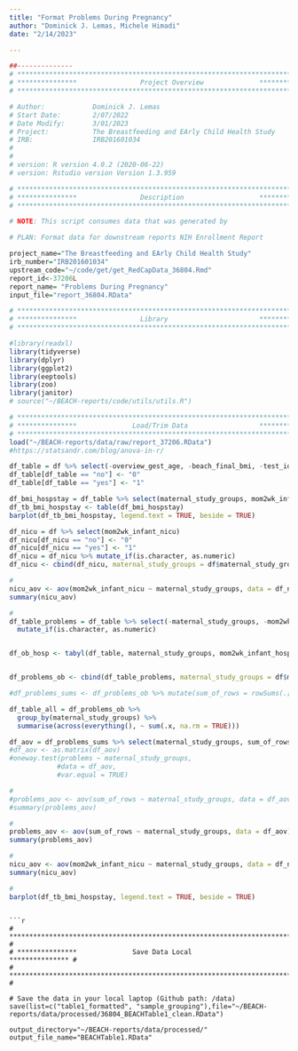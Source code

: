 ```yaml
---
title: "Format Problems During Pregnancy"
author: "Dominick J. Lemas, Michele Himadi"
date: "2/14/2023"

---
```


```r
##-------------- 
# **************************************************************************** #
# ***************                Project Overview              *************** #
# **************************************************************************** #

# Author:            Dominick J. Lemas
# Start Date:        2/07/2022 
# Date Modify:       3/01/2023
# Project:           The Breastfeeding and EArly Child Health Study
# IRB:               IRB201601034
#                   
#
# version: R version 4.0.2 (2020-06-22)
# version: Rstudio version Version 1.3.959 

# **************************************************************************** #
# ***************                Description                   *************** #
# **************************************************************************** #

# NOTE: This script consumes data that was generated by 

# PLAN: Format data for downstream reports NIH Enrollment Report

project_name="The Breastfeeding and EArly Child Health Study"
irb_number="IRB201601034"
upstream_code="~/code/get/get_RedCapData_36804.Rmd"
report_id<-37206L
report_name= "Problems During Pregnancy"
input_file="report_36804.RData"

```


```r

# **************************************************************************** #
# ***************                Library                       *************** #
# **************************************************************************** #

#library(readxl)
library(tidyverse)
library(dplyr)
library(ggplot2)
library(eeptools)
library(zoo)
library(janitor)
# source("~/BEACH-reports/code/utils/utils.R")

```

```r

# **************************************************************************** #
# ***************              Load/Trim Data                  *************** #
# **************************************************************************** #
load("~/BEACH-reports/data/raw/report_37206.RData")
#https://statsandr.com/blog/anova-in-r/ 

df_table = df %>% select(-overview_gest_age, -beach_final_bmi, -test_id, -mom2wk_infant_nicu)
df_table[df_table == "no"] <- "0"
df_table[df_table == "yes"] <- "1"

df_bmi_hospstay = df_table %>% select(maternal_study_groups, mom2wk_infant_hosp_stay)
df_tb_bmi_hospstay <- table(df_bmi_hospstay)
barplot(df_tb_bmi_hospstay, legend.text = TRUE, beside = TRUE)

df_nicu = df %>% select(mom2wk_infant_nicu)
df_nicu[df_nicu == "no"] <- "0"
df_nicu[df_nicu == "yes"] <- "1"
df_nicu = df_nicu %>% mutate_if(is.character, as.numeric)
df_nicu <- cbind(df_nicu, maternal_study_groups = df$maternal_study_groups)

#
nicu_aov <- aov(mom2wk_infant_nicu ~ maternal_study_groups, data = df_nicu)
summary(nicu_aov)

#
df_table_problems = df_table %>% select(-maternal_study_groups, -mom2wk_infant_hosp_stay) %>% 
  mutate_if(is.character, as.numeric)


df_ob_hosp <- tabyl(df_table, maternal_study_groups, mom2wk_infant_hosp_stay)


df_problems_ob <- cbind(df_table_problems, maternal_study_groups = df$maternal_study_groups)

#df_problems_sums <- df_problems_ob %>% mutate(sum_of_rows = rowSums(.[-22]))

df_table_all = df_problems_ob %>%
  group_by(maternal_study_groups) %>% 
  summarise(across(everything(), ~ sum(.x, na.rm = TRUE)))

df_aov = df_problems_sums %>% select(maternal_study_groups, sum_of_rows)
#df_aov <- as.matrix(df_aov)
#oneway.test(problems ~ maternal_study_groups,
            #data = df_aov,
            #var.equal = TRUE)

#
#problems_aov <- aov(sum_of_rows ~ maternal_study_groups, data = df_aov)
#summary(problems_aov)
```

```r
#
problems_aov <- aov(sum_of_rows ~ maternal_study_groups, data = df_aov)
summary(problems_aov)

#
nicu_aov <- aov(mom2wk_infant_nicu ~ maternal_study_groups, data = df_nicu)
summary(nicu_aov)

#
barplot(df_tb_bmi_hospstay, legend.text = TRUE, beside = TRUE)

```


```

```r

# **************************************************************************** #
# ***************              Save Data Local                 *************** #
# **************************************************************************** #

# Save the data in your local laptop (Github path: /data)
save(list=c("table1_formatted", "sample_grouping"),file="~/BEACH-reports/data/processed/36804_BEACHTable1_clean.RData")

output_directory="~/BEACH-reports/data/processed/"
output_file_name="BEACHTable1.RData"

```

